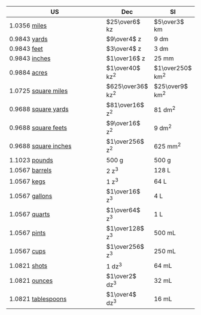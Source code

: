 | US                                                                                                                         | Dec                | SI                |
| -------------------------------------------------------------------------------------------------------------------------- | ------------------ | ----------------- |
| [1.0356]{.colorMile} [miles](https://en.wikipedia.org/wiki/Mile#:~:text=units%20as%20exactly-,1%2C609.344%20metres)        | $25\over6$ kz      | $5\over3$ km      |
| [0.9843]{.colorInch} [yards](https://en.wikipedia.org/wiki/Yard#:~:text=as%20exactly-,0.9144%C2%A0meter)                   | $9\over4$ z        | 9 dm              |
| [0.9843]{.colorInch} [feet](https://en.wikipedia.org/wiki/Foot_(unit)#:~:text=equal%20to%20exactly-,0.3048%20meters)       | $3\over4$ z        | 3 dm              |
| [0.9843]{.colorInch} [inches](https://en.wikipedia.org/wiki/Inch#:~:text=defined%20as%20exactly-,25.4%C2%A0mm)             | $1\over16$ z       | 25 mm             |
| [0.9884]{.colorAcre} [acres](https://en.wikipedia.org/wiki/Acre)                                                           | $1\over40$ kz^2^   | $1\over250$ km^2^ |
| [1.0725]{.colorSqMi} [square miles](https://en.wikipedia.org/wiki/Square_mile)                                             | $625\over36$ kz^2^ | $25\over9$ km^2^  |
| [0.9688]{.colorSqIn} [square yards](https://en.wikipedia.org/wiki/Square_yard)                                             | $81\over16$ z^2^   | 81 dm^2^          |
| [0.9688]{.colorSqIn} [square feets](https://en.wikipedia.org/wiki/Square_foot)                                             | $9\over16$ z^2^    | 9 dm^2^           |
| [0.9688]{.colorSqIn} [square inches](https://en.wikipedia.org/wiki/Square_inch)                                            | $1\over256$ z^2^   | 625 mm^2^         |
| [1.1023]{.colorAvLb} [pounds](https://en.wikipedia.org/wiki/Pound_(mass)#:~:text=0.45359237%C2%A0kilograms)                | 500 g              | 500 g             |
| [1.0567]{.colorPint} [barrels](https://en.wikipedia.org/wiki/Barrel_(unit))                                                | 2 z^3^             | 128 L             |
| [1.0567]{.colorPint} [kegs](https://en.wikipedia.org/wiki/Keg#Specifications_for_a_U.S._1%E2%81%842_barrel_keg)            | 1 z^3^             | 64 L              |
| [1.0567]{.colorPint} [gallons](https://en.wikipedia.org/wiki/Gallon)                                                       | $1\over16$ z^3^    | 4 L               |
| [1.0567]{.colorPint} [quarts](https://en.wikipedia.org/wiki/Quart)                                                         | $1\over64$ z^3^    | 1 L               |
| [1.0567]{.colorPint} [pints](https://en.wikipedia.org/wiki/Pint)                                                           | $1\over128$ z^3^   | 500 mL            |
| [1.0567]{.colorPint} [cups](https://en.wikipedia.org/wiki/Cup_(unit))                                                      | $1\over256$ z^3^   | 250 mL            |
| [1.0821]{.colorFlOz} [shots](https://en.wikipedia.org/wiki/Shot_glass)                                                     | 1 dz^3^            | 64 mL             |
| [1.0821]{.colorFlOz} [ounces](https://en.wikipedia.org/wiki/Ounce#Fluid_ounce)                                             | $1\over2$ dz^3^    | 32 mL             |
| [1.0821]{.colorFlOz} [tablespoons](https://en.wikipedia.org/wiki/Tablespoon)                                               | $1\over4$ dz^3^    | 16 mL             |
